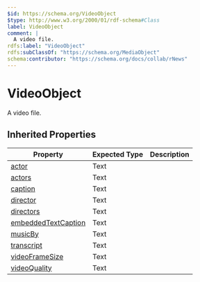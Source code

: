 ```yaml
---
$id: https://schema.org/VideoObject
$type: http://www.w3.org/2000/01/rdf-schema#Class
label: VideoObject
comment: |
  A video file.
rdfs:label: "VideoObject"
rdfs:subClassOf: "https://schema.org/MediaObject"
schema:contributor: "https://schema.org/docs/collab/rNews"
---
```


# VideoObject

A video file.

## Inherited Properties

| Property | Expected Type | Description |
| --- | --- | --- |
| [actor](https://schema.org/actor) | Text |  |
| [actors](https://schema.org/actors) | Text |  |
| [caption](https://schema.org/caption) | Text |  |
| [director](https://schema.org/director) | Text |  |
| [directors](https://schema.org/directors) | Text |  |
| [embeddedTextCaption](https://schema.org/embeddedTextCaption) | Text |  |
| [musicBy](https://schema.org/musicBy) | Text |  |
| [transcript](https://schema.org/transcript) | Text |  |
| [videoFrameSize](https://schema.org/videoFrameSize) | Text |  |
| [videoQuality](https://schema.org/videoQuality) | Text |  |
